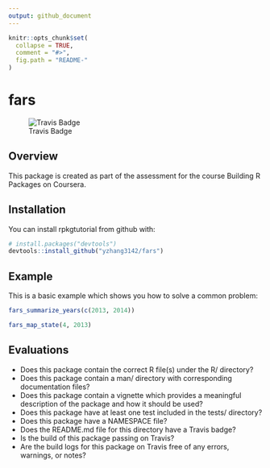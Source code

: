 ```yaml
---
output: github_document
---
```


<!-- README.md is generated from README.Rmd. Please edit that file -->

```r
knitr::opts_chunk$set(
  collapse = TRUE,
  comment = "#>",
  fig.path = "README-"
)
```

# fars
![Travis Badge](https://travis-ci.org/yzhang3142/fars.svg?branch=master)

## Overview

This package is created as part of the assessment for the course Building R
Packages on Coursera.

## Installation

You can install rpkgtutorial from github with:

```r
# install.packages("devtools")
devtools::install_github("yzhang3142/fars")
```

## Example

This is a basic example which shows you how to solve a common problem:

```r
fars_summarize_years(c(2013, 2014))

fars_map_state(4, 2013)
```

## Evaluations

* Does this package contain the correct R file(s) under the R/ directory?
* Does this package contain a man/ directory with corresponding 
documentation files?
* Does this package contain a vignette which provides a meaningful description 
of the package and how it should be used?
* Does this package have at least one test included in the tests/ directory?
* Does this package have a NAMESPACE file?
* Does the README.md file for this directory have a Travis badge?
* Is the build of this package passing on Travis?
* Are the build logs for this package on Travis free of any errors, 
warnings, or notes?

